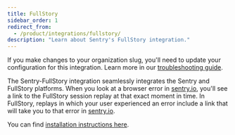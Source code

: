 ```yaml
---
title: FullStory
sidebar_order: 1
redirect_from:
  - /product/integrations/fullstory/
description: "Learn about Sentry's FullStory integration."
---
```


<Alert level="warning">

If you make changes to your organization slug, you'll need to update your configuration for this integration. Learn more in our [troubleshooting guide](/product/integrations/troubleshooting).

</Alert>

The Sentry-FullStory integration seamlessly integrates the Sentry and FullStory platforms. When you look at a browser error in [sentry.io](https://sentry.io), you'll see a link to the FullStory session replay at that exact moment in time. In FullStory, replays in which your user experienced an error include a link that will take you to that error in [sentry.io](https://sentry.io).

You can find [installation instructions here](https://www.npmjs.com/package/@sentry/fullstory).
